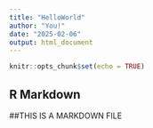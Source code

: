 ```yaml
---
title: "HelloWorld"
author: "You!"
date: "2025-02-06"
output: html_document
---
```


```r
knitr::opts_chunk$set(echo = TRUE)
```

## R Markdown

##THIS IS A MARKDOWN FILE
